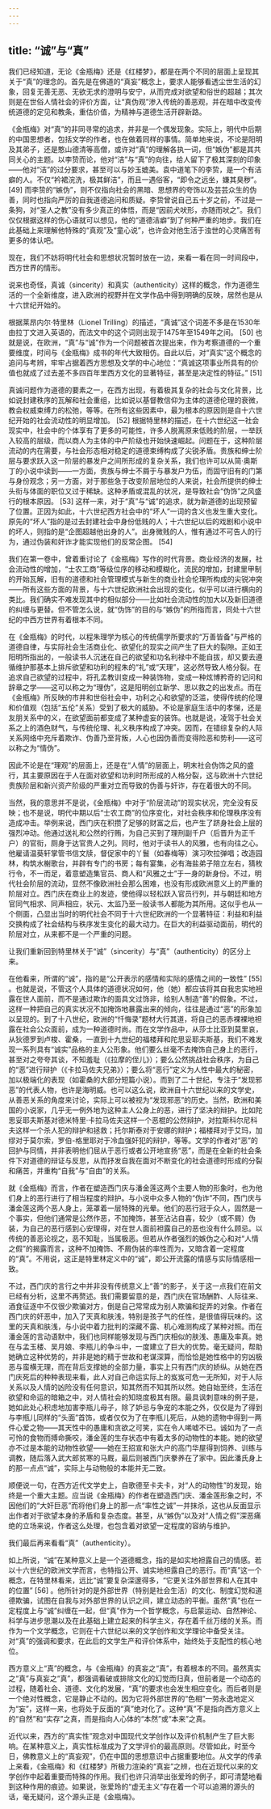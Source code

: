 ```yaml
---
---
---
```

title: “诚”与“真”
---




我们已经知道，无论《金瓶梅》还是《红楼梦》，都是在两个不同的层面上呈现其关于“真”的理念的。首先是在佛道的“真妄”概念上，要求人能够看透尘世生活的幻象，回复无善无恶、无欲无求的澄明与安宁，从而完成对欲望和俗世的超越；其次则是在世俗人情社会的评价方面，让“真伪观”渗入传统的善恶观，并在暗中改变传统道德的定见和教条，重估价值，为精神与道德生活开辟新路。

《金瓶梅》对“真”的非同寻常的追求，并非是一个偶发现象。实际上，明代中后期的中国思想者，包括文学的作者，也在做着同样的事情。简单地来说，不论是阳明及其弟子，还是憨山德清等高僧，或许对“真”的理解各执一词，但“嫉伪”都是其共同关心的主题。以李贽而论，他对“洁”与“真”的向往，给人留下了极其深刻的印象——他对“洁”的过分要求，甚至可以与妙玉媲美。袁中道笔下的李贽，是一个有洁癖的人。不仅“衿裙浣洗，极其鲜洁”，而且一遇俗客，“即令之远坐，嫌其臭秽”。 [49] 而李贽的“嫉伪”，则不仅指向社会的黑暗、思想界的夸饰以及芸芸众生的伪善，同时也指向严厉的自我道德追问和质疑。李贽曾说自己五十岁之前，不过是一条狗，对“圣人之教”没有多少真正的体悟，而是“因前犬吠形，亦随而吠之”。我们仅仅根据这样的伤心语就可以想见，他的“道德洁癖”到了何种严重的地步。我们在此基础上来理解他特殊的“真观”及“童心说”，也许会对他生活于浊世的心灵痛苦有更多的体认吧。

现在，我们不妨将明代社会和思想状况暂时放在一边，来看一看在同一时间段中，西方世界的情形。

说来也奇怪，真诚（sincerity）和真实（authenticity）这样的概念，作为道德生活的一个全新维度，进入欧洲的视野并在文学作品中得到明确的反映，居然也是从十六世纪开始的。

根据莱昂内尔·特里林（Lionel Trilling）的描述，“真诚”这个词差不多是在1530年由拉丁文进入英语的，而法文中的这个词则出现于1475年至1549年之间。 [50] 也就是说，在欧洲，“真”与“诚”作为一个问题被首次提出来，作为考察道德的一个重要维度，时间与《金瓶梅》成书的年代大致相仿。自此以后，对“真实”这个概念的追问与考辨，牢牢占据着西方思想及文学的中心地位：“真诚这项事业所具有的价值也就成了过去差不多四百年里西方文化的显著特征，甚至是决定性的特征。” [51]

真诚问题作为道德的要素之一，在西方出现，有着极其复杂的社会与文化背景，比如说封建秩序的瓦解和社会重组，比如说以基督教信仰为主体的道德伦理的衰微，教会权威束缚力的松弛，等等。在所有这些因素中，最为根本的原因则是自十六世纪开始的社会流动性的明显增加。 [52] 根据特里林的描述，在十六世纪这一社会现实中，社会中的个体享有了更多的可能性，许多人脱离原来低贱的阶层，一举跃入较高的层级，而以商人为主体的中产阶级也开始快速崛起。问题在于，这种阶层流动的内在需要，与社会形态相对稳定的道德束缚构成了尖锐矛盾。贵族和绅士阶层与要求跃入这一阶层的暴发户之间所形成的复杂关系，我们也许可以从简·奥斯丁的小说中读到——一方面，贵族与绅士不屑于与暴发户为伍，而固守旧有的门第与身份观念；另一方面，对于那些急于改变阶层地位的人来说，社会所提供的绅士头衔与体面的职位又过于稀缺。这种矛盾或混乱的状况，是导致社会“伪饰”之风盛行的根本原因。 [53] 这样一来，对于“真”与“诚”的追求，就为新道德的出现预留了位置。正因为如此，十六世纪西方社会中的“坏人”一词的含义也发生重大变化。原先的“坏人”指的是过去封建社会中身份低贱的人；十六世纪以后的戏剧和小说中的坏人，则指的是“企图超越他出身的人”。出身微贱的人，惟有通过不可告人的行为，通过伪装和奸诈才能实现他们的反常企图。 [54]

我们在第一卷中，曾着重讨论了《金瓶梅》写作的时代背景。商业经济的发展，社会流动性的增加，“士农工商”等级位序的移动和模糊化，流民的增加，封建里甲制的开始瓦解，旧有的道德和社会管理模式与新生的商业社会伦理所构成的尖锐冲突——所有这些方面的背景，与十六世纪欧洲社会出现的变化，似乎可以进行横向的类比。我们确实不难发现其中的相似部分——比如社会流动性的加大以及新旧道德的纠缠与更替。但不管怎么说，就“伪饰”的目的与“嫉伪”的所指而言，同处十六世纪的中西方世界有着根本不同。

在《金瓶梅》的时代，以程朱理学为核心的传统儒学所要求的“万善皆备”与严格的道德自律，与实际社会生活商业化、欲望化的现实之间产生了巨大的裂隙。正如王阳明所指出的，一般读书人沉迷在自己的欲望和功名利禄中不能自拔，却又要去遵循维护那基本上排斥欲望和功利的程朱的“礼”或“天理”，这必然导致人格分裂。在追求自己欲望的过程中，将孔孟教训变成一种装饰物，变成一种炫博矜奇的记问和辞章之学——这可以称之为“理伪”，这是阳明创立新学、思以救之的出发点。而在《金瓶梅》所反映的市井和世俗社会中，功利之心和欲望的泛滥，使得传统的伦理和价值观（包括“五伦”关系）受到了极大的威胁。不论是家庭生活中的孝悌，还是友朋关系中的义，在欲望面前都变成了某种虚妄的装饰。也就是说，凌驾于社会关系之上的酒色财气，与传统伦理、礼义秩序构成了冲突。因而，在错综复杂的人际关系网络中充斥着欺诈、伪善乃至背叛，人心也因伪善而变得险恶和势利——这可以称之为“情伪”。

因此不论是在“理观”的层面上，还是在“人情”的层面上，明末社会伪饰之风的盛行，其主要原因在于人在面对欲望和功利时所形成的人格分裂，这与欧洲十六世纪贵族阶层和新兴资产阶级的严重对立而导致的伪善与奸诈，存在着很大的不同。

当然，我的意思并不是说，《金瓶梅》中对于“阶层流动”的现实状况，完全没有反映；也不是说，明代中期以后“士农工商”的位序变化，对社会秩序和伦理秩序没有造成冲击。举例来说，西门庆在积攒了足够的财富之后，也产生了跻身社会上层的强烈冲动。他通过送礼和公然的行贿，为自己买到了理刑副千户（后晋升为正千户）的官衔，厕身于达官贵人之列。同时，他对于读书人的风雅，也有向往之心。他雇请温葵轩掌管书信文牍，督促家中的丫鬟（如春梅等）演习吹拉弹唱；改造园林，构筑水榭歌台，并辟有专门的书房；每有宴集，必有海盐弟子陪立左右，猜枚行令，不一而足，着意塑造集官员、商人和“风雅之士”于一身的新身份。不过，明代社会阶层的流动，显然不像欧洲社会那么困难，也没有形成欧洲意义上的严重的阶层对立。西门庆在商业上的发迹，使他得以轻松跃入官员行列，并与朝廷和地方官同气相求、同声相应，状元、太监乃至一般读书人都能为其所用。这似乎也从一个侧面，凸显出当时的明代社会不同于十六世纪欧洲的一个显著特征：利益和利益交换构成了社会结构与秩序发生变化的最大动力。在巨大的利益驱动面前，明代的阶层对立，从来都不是一个严重的问题。

让我们重新回到特里林关于“诚”（sincerity）与“真”（authenticity）的区分上来。

在他看来，所谓的“诚”，指的是“公开表示的感情和实际的感情之间的一致性” [55] 。也就是说，不管这个人具体的道德状况如何，他（她）都应该将其自我忠实地袒露在世人面前，而不是通过欺诈的面具文过饰非，给别人制造“善”的假象。不过，这样一种把自己的真实状况不加掩饰地暴露出来的倾向，往往是通过“恶”的形象加以呈现的。到了十八世纪，欧洲的“忏悔录”题材大行其道，将自己的恶赤裸裸地袒露在社会公众面前，成为一种道德时尚。而在文学作品中，从莎士比亚到莫里哀，从狄德罗到卢梭、霍桑，一直到十九世纪的福楼拜和陀思妥耶夫斯基，我们不难发现一系列具有“诚实”品格的主人公形象。他们要么丝毫不去掩饰自己身上的恶行，甚至对之夸夸其谈，不知羞耻（《拉摩的侄儿》）；要么公然挑战社会秩序，为自己的“恶”进行辩护（《卡拉马佐夫兄弟》）；要么将“恶行”定义为人性中最大的秘密，加以极端化的表现（如霍桑的大部分短篇小说）。而到了二十世纪，专注于“发现邪恶”的代表人物，也许是海明威。也可以这么说，欧洲自十六世纪以来的文学史，从善恶关系的角度来讨论，实际上可以被视为“发现邪恶”的历史。当然，欧洲和美国的小说家，几乎无一例外地为这种主人公身上的恶，进行了坚决的辩护。比如陀思妥耶夫斯基对德米特里·卡拉马佐夫这样一个恶棍的公然辩护，对拉斯科尔尼科夫这样一个杀人犯的辩护和拯救；托尔斯泰对于安娜的辩护；福楼拜对于艾玛，加缪对于莫尔索，罗伯-格里耶对于冷血强奸犯的辩护，等等。文学的作者对“恶”的回护与同情，并非表明他们屈从于恶行或者公开地宣扬“恶”，而是在全新的社会条件下对道德的辩证与反思，从而抒发自我在面对不断变化的社会道德时形成的分裂和痛苦，并重构“自我”与“自由”的关系。

就《金瓶梅》而言，作者在塑造西门庆与潘金莲这两个主要人物的形象时，也为他们身上的恶行进行了相当程度的辩护。与小说中众多人物的“伪诈”不同，西门庆与潘金莲这两个恶人身上，笼罩着一层特殊的光晕。他们的恶行冠于众人，固然是一个事实，但他们通常是公然作恶，不加掩饰，甚至沾沾自喜，较少（或不屑）伪装，为自己的恶行感到心安理得，对在世人面前袒露自己的恶也没有什么顾忌。以传统的善恶论视之，恶不知耻，当属极恶。但若从作者强烈的嫉伪之心和对“人情之假”的揭露而言，这种不加掩饰、不屑伪装的率性而为，又暗含着一定程度的“真”。不用说，这正是特里林定义中的“诚”，即公开流露的情感与实际情感相一致。

不过，西门庆的言行之中并非没有传统意义上“善”的影子，关于这一点我们在前文已经有分析，这里不再赘述。我们需要留意的是，西门庆在官场酬酢、人际往来、酒食征逐中不仅很少欺骗对方，倒是自己常常成为别人欺骗和捉弄的对象。作者在西门庆的奸恶中，加入了天真和肤浅，特别是孩子气的任性，是很值得玩味的。这里的天真和肤浅，与小说中着力批判的深藏不露、机心难测构成了某种对照。而在潘金莲的言动语默中，我们也同样能够发现与西门庆相似的肤浅、愚庸及率真。她在与孟玉楼、吴月娘、李瓶儿的争斗中，一度建立了巨大的优势。毫无疑问，帮助她确立这种优势的，并非是她的精于世故和老谋深算，而恰恰是她性格中的穷凶极恶与蛮横无理，而在背后支撑她的全部力量，事实上只有西门庆的娇纵。从她在西门庆死后的种种表现来看，此人对自己命运实际上的岌岌可危一无所知，对于人际关系以及人情的凶险没有任何意识，知其然而不知其所以然。她自始至终，生活在欲望和命运的暗箱之中，对人情社会的知晓度极其有限。最具讽刺意味的例子是，她如此处心积虑地加害李瓶儿母子，除了妒忌与争宠的本能之外，仅仅是为了得到与李瓶儿同样的“头面”首饰，或者仅仅为了在李瓶儿死后，从她的遗物中得到一两件心爱之物——其天性中的愚庸和贪欲之可笑，实在令人唏嘘不已。诚如为了一点可怜的食物而搏命撕咬，潘金莲的生存状态中有着太多的动物性的本能。她的欲望亦不过是本能的动物性欲望——她在王招宣和张大户的高门华屋得到饲养、训练与调教，随后落入武大郎贫寒的马厩，最后则被西门庆豢养在了家中。因此潘氏身上的那一点点“诚”，实际上与动物般的本能并无二致。

顺便说一句，在西方近代文学史上，自歌德至卡夫卡，对“人的动物性”的发现，始终是一个重大主题。应当说《金瓶梅》的作者在塑造西门庆、潘金莲形象之时，不因他们的“大奸巨恶”而将他们身上的那一点“率性之诚”一并抹杀，这也从反面显示出作者对于欲望本身的矛盾和复杂态度。甚至，从“嫉伪”以及对“人情之假”深恶痛绝的立场来说，作者这么处理，也包含着对欲望一定程度的容纳与维护。

我们最后再来看看“真”（authenticity）。

如上所说，“诚”在某种意义上是一个道德概念，指的是如实地袒露自己的情感。若以十六世纪的欧洲文学而言，也特指公开、诚实地袒露自己的恶行。而“真”这一个概念，在特里林看来，远比“诚”要复杂深邃得多，“它更关注外部世界和人在其中的位置” [56] 。他所针对的是外部世界（特别是社会生活）的文化、制度幻觉和道德欺骗，试图在自我与对外部世界的认识之间，建立动态的平衡。虽然“真”也在一定程度上与“诚”纠缠在一起，但“真”作为一个哲学概念，与启蒙运动、自然神论、科学与进步思潮以及在此基础上建立起来的科学主义，存在着千丝万缕的关系。而作为一个文学概念，它则在十六世纪以来的文学创作和文学理论中备受关注。对“真”的强调和要求，在此后的文学生产和评价体系中，始终处于支配性的核心地位。

西方意义上“真”的概念，与《金瓶梅》的真妄之“真”，有着根本的不同。虽然真实之“真”与真妄之“真”，都强调看破或排除文化的幻觉而归真，但前者是一个动态的过程，随着社会、道德、文化的发展，“真”的要求也会发生相应变化。而后者则是一个绝对性概念，它是静止不动的。因为它将外部世界的“色相”一劳永逸地定义为“妄”，这样一来，也将处于反面的“真”绝对化了。这种“真”不是指向西方意义上的“自然”和“实存”之真，而是指向人心体的“本然”或“本来”之真。

近代以来，西方的“真实性”观念对中国现代文学创作以及评价机制产生了巨大影响。在某种意义上，真实性标准成为了文学评价的最高原则。尽管如此，时至今日，佛教意义上的“真妄观”，仍在中国的思想意识中占据重要地位。从文学的传承上来看，《金瓶梅》和《红楼梦》所极力渲染的“真妄”之辨，也在近现代以来的文学创作中起着重要而特殊的作用。我们也许只消举出张爱玲的例子，即可清楚地看到这种作用的痕迹。如果说，张爱玲的“虚无主义”存在着一个可以追溯的源头的话，毫无疑问，这个源头正是《金瓶梅》。
